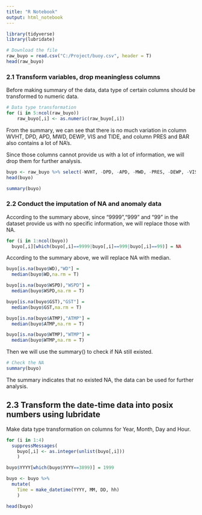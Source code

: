 ```yaml
---
title: "R Notebook"
output: html_notebook
---
```


```r
library(tidyverse)
library(lubridate)
```

```r
# Download the file
raw_buyo = read.csv("C:/Project/buoy.csv", header = T)
head(raw_buyo)
```
### 2.1 Transform variables, drop meaningless columns

Before making summary of the data, data type of certain columns should be transformed to numeric data.

```r
# Data type transformation
for (i in 5:ncol(raw_buyo))
    raw_buyo[,i] <- as.numeric(raw_buyo[,i])
```

From the summary, we can see that there is no much variation in column WVHT, DPD, APD, MWD, DEWP, VIS and TIDE, and column PRES and BAR also contains a lot of NA's.

Since those columns cannot provide us with a lot of information, we will drop them for further analysis.

```r
buyo <- raw_buyo %>% select(-WVHT, -DPD, -APD, -MWD, -PRES, -DEWP, -VIS, -TIDE, -BAR)
head(buyo)
```


```r
summary(buyo)
```
### 2.2 Conduct the imputation of NA and anomaly data
According to the summary above, since "9999","999" and "99" in the dataset provide us with no specific information, we will replace those with NA.
```r
for (i in 1:ncol(buyo))
  buyo[,i][which(buyo[,i]==9999|buyo[,i]==999|buyo[,i]==99)] = NA
```

According to the summary above, we will replace NA with median.

```r
buyo[is.na(buyo$WD),"WD"] =
  median(buyo$WD,na.rm = T)

buyo[is.na(buyo$WSPD),"WSPD"] =
  median(buyo$WSPD,na.rm = T)

buyo[is.na(buyo$GST),"GST"] =
  median(buyo$GST,na.rm = T)

buyo[is.na(buyo$ATMP),"ATMP"] =
  median(buyo$ATMP,na.rm = T)

buyo[is.na(buyo$WTMP),"WTMP"] =
  median(buyo$WTMP,na.rm = T)
```

Then we will use the summary() to check if NA still existed.
```r
# Check the NA
summary(buyo)
```
The summary indicates that no existed NA, the data can be used for further analysis.


## 2.3  Transform the date-time data into posix numbers using lubridate

Make data type transformation on columns for Year, Month, Day and Hour. 
```r
for (i in 1:4)
  suppressMessages(
    buyo[,i] <- as.integer(unlist(buyo[,i]))
    )
```

```r
buyo$YYYY[which(buyo$YYYY==3899)] = 1999
```


```r
buyo <- buyo %>%
  mutate(
    Time = make_datetime(YYYY, MM, DD, hh)
    )
```

```r
head(buyo)
```





